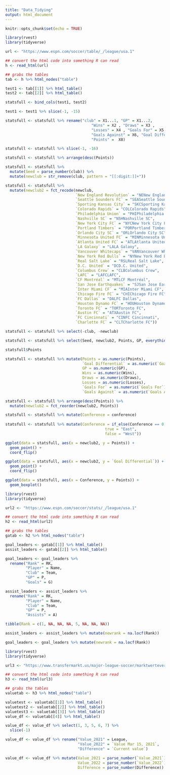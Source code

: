 ```yaml
---
title: "Data_Tidying"
output: html_document
---
```


```r
knitr::opts_chunk$set(echo = TRUE)
```

```r
library(rvest)
library(tidyverse)

url <- "https://www.espn.com/soccer/table/_/league/usa.1"

## convert the html code into something R can read
h <- read_html(url)

## grabs the tables
tab <- h %>% html_nodes("table")

test1 <- tab[[1]] %>% html_table()
test2 <- tab[[2]] %>% html_table()

statsfull <- bind_cols(test1, test2)

test1 <- test1 %>% slice(-1, -15)

statsfull <- statsfull %>% rename("club" = X1...1, "GP" = X1...2, 
                                      "Wins" = X2 , "Draws" = X3 ,
                                      "Losses" = X4 , "Goals For" = X5,
                                      "Goals Against" = X6, "Goal Differential" = X7,
                                      "Points" =  X8)

statsfull <- statsfull %>% slice(-1, -16)

statsfull <- statsfull %>% arrange(desc(Points))

statsfull <- statsfull %>% 
  mutate(Seed = parse_number(club)) %>%
  mutate(newclub = str_remove(club, pattern = "[[:digit:]]+"))

statsfull <- statsfull %>% 
  mutate(newclub2 = fct_recode(newclub, 
                               `New England Revolution` = "NENew England Revolution",
                               `Seattle Sounders FC` = "SEASeattle Sounders FC",
                               `Sporting Kansas City` = "SKCSporting Kansas City",
                               `Colorado Rapids` = "COLColorado Rapids",
                               `Philadelphia Union` = "PHIPhiladelphia Union",
                               `Nashville SC` = "NSHNashville SC",
                               `New York City FC` = "NYCNew York City FC",
                               `Portland Timbers` = "PORPortland Timbers",
                               `Orlando City SC` = "ORLOrlando City SC",
                               `Minnesota United FC` = "MINMinnesota United FC",
                               `Atlanta United FC` = "ATLAtlanta United FC",
                               `LA Galaxy` = "LALA Galaxy",
                               `Vancouver Whitecaps` = "VANVancouver Whitecaps",
                               `New York Red Bulls` = "NYNew York Red Bulls",
                               `Real Salt Lake` = "RSLReal Salt Lake",
                               `D.C. United` = "DCD.C. United",
                               `Columbus Crew` = "CLBColumbus Crew",
                               `LAFC` = "LAFCLAFC",
                               `CF Montréal` = "MTLCF Montréal",
                               `San Jose Earthquakes` = "SJSan Jose Earthquakes",
                               `Inter Miami CF` = "MIAInter Miami CF",
                               `Chicago Fire FC` = "CHIChicago Fire FC",
                               `FC Dallas` = "DALFC Dallas",
                               `Houston Dynamo FC` = "HOUHouston Dynamo FC",
                               `Toronto FC` = "TORToronto FC",
                               `Austin FC` = "ATXAustin FC",
                               `FC Cincinnati` = "CINFC Cincinnati",
                               `Charlotte FC` = "CLTCharlotte FC"))

statsfull <- statsfull %>% select(-club, -newclub)

statsfull <- statsfull %>% select(Seed, newclub2, Points, GP, everything())

statsfull$Points

statsfull <- statsfull %>% mutate(Points = as.numeric(Points),
                                  `Goal Differential` = as.numeric(`Goal Differential`),
                                  GP = as.numeric(GP),
                                  Wins = as.numeric(Wins),
                                  Draws = as.numeric(Draws),
                                  Losses = as.numeric(Losses),
                                  `Goals For` = as.numeric(`Goals For`),
                                  `Goals Against` = as.numeric(`Goals Against`)) 

statsfull <- statsfull %>% arrange(desc(Points)) %>%
  mutate(newclub2 = fct_reorder(newclub2, Points)) 

statsfull <- statsfull %>% mutate(Conference = conference) 
  
statsfull <- statsfull %>% mutate(Conference = if_else(Conference == 0,
                                            true = "East",
                                            false = "West"))

ggplot(data = statsfull, aes(x = newclub2, y = Points)) +
  geom_point() +
  coord_flip()

ggplot(data = statsfull, aes(x = newclub2, y = `Goal Differential`)) +
  geom_point() +
  coord_flip()

ggplot(data = statsfull, aes(x = Conference, y = Points)) +
  geom_boxplot()
```

```r
library(rvest)
library(tidyverse)

url2 <- "https://www.espn.com/soccer/stats/_/league/usa.1"

## convert the html code into something R can read
h2 <- read_html(url2)

## grabs the tables
gatab <- h2 %>% html_nodes("table")

goal_leaders <- gatab[[1]] %>% html_table()
assist_leaders <- gatab[[2]] %>% html_table()

goal_leaders <- goal_leaders %>%
  rename("Rank" = RK,
         "Player" = Name,
         "Club" = Team,
         "GP" = P,
         "Goals" = G)

assist_leaders <- assist_leaders %>%
  rename("Rank" = RK,
         "Player" = Name,
         "Club" = Team,
         "GP" = P,
         "Assists" = A)

tibble(Rank = c(1, NA, NA, NA, 5, NA, NA, NA))

assist_leaders <- assist_leaders %>% mutate(newrank = na.locf(Rank))

goal_leaders <- goal_leaders %>% mutate(newrank = na.locf(Rank))
```

```r
library(rvest)
library(tidyverse)

url3 <- "https://www.transfermarkt.us/major-league-soccer/marktwerteverein/wettbewerb/MLS1/plus/?stichtag=2021-03-15"

## convert the html code into something R can read
h3 <- read_html(url3)

## grabs the tables
valuetab <- h3 %>% html_nodes("table")

valuetest <- valuetab[[1]] %>% html_table()
valuetest2 <- valuetab[[2]] %>% html_table()
valuetest3 <- valuetab[[3]] %>% html_table()
value_df <- valuetab[[4]] %>% html_table()

value_df <- value_df %>% select(1, 3, 5, 6, 7) %>%
  slice(-1)

value_df <- value_df %>% rename("Value_2021" = League,
                                "Value_2022" = `Value Mar 15, 2021`,
                                "Difference" = `Current value`)

value_df <- value_df %>% mutate(Value_2021 = parse_number(`Value_2021`),
                                Value_2022 = parse_number(`Value_2022`),
                                Difference = parse_number(Difference))
```

